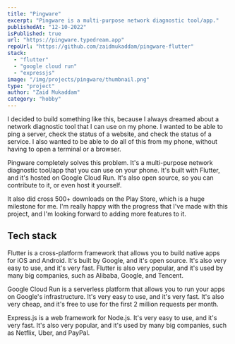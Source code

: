```yaml
---
title: "Pingware"
excerpt: "Pingware is a multi-purpose network diagnostic tool/app."
publishedAt: "12-10-2022"
isPublished: true
url: "https://pingware.typedream.app"
repoUrl: "https://github.com/zaidmukaddam/pingware-flutter"
stack:
  - "flutter"
  - "google cloud run"
  - "expressjs"
image: "/img/projects/pingware/thumbnail.png"
type: "project"
author: "Zaid Mukaddam"
category: "hobby"
---
```


<div id="introduction">
  I decided to build something like this, because I always dreamed about a network diagnostic tool that I can use on my phone. I wanted to be able to ping a server, check the status of a website, and check the status of a service. I also wanted to be able to do all of this from my phone, without having to open a terminal or a browser.

Pingware completely solves this problem. It's a multi-purpose network diagnostic tool/app that you can use on your phone. It's built with Flutter, and it's hosted on Google Cloud Run. It's also open source, so you can contribute to it, or even host it yourself.

It also did cross 500+ downloads on the Play Store, which is a huge milestone for me. I'm really happy with the progress that I've made with this project, and I'm looking forward to adding more features to it.

</div>

## Tech stack

Flutter is a cross-platform framework that allows you to build native apps for iOS and Android. It's built by Google, and it's open source. It's also very easy to use, and it's very fast. Flutter is also very popular, and it's used by many big companies, such as Alibaba, Google, and Tencent.

Google Cloud Run is a serverless platform that allows you to run your apps on Google's infrastructure. It's very easy to use, and it's very fast. It's also very cheap, and it's free to use for the first 2 million requests per month.

Express.js is a web framework for Node.js. It's very easy to use, and it's very fast. It's also very popular, and it's used by many big companies, such as Netflix, Uber, and PayPal.
